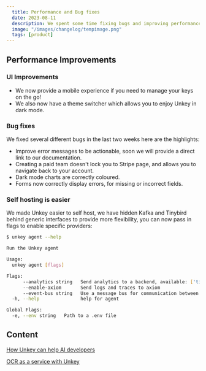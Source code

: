 ```yaml
---
  title: Performance and Bug fixes
  date: 2023-08-11
  description: We spent some time fixing bugs and improving performance of Unkey.
  image: "/images/changelog/tempimage.png"
  tags: [product]
---
```


## Performance Improvements

### UI Improvements

- We now provide a mobile experience if you need to manage your keys on the go!
- We also now have a theme switcher which allows you to enjoy Unkey in dark mode.

### Bug fixes

We fixed several different bugs in the last two weeks here are the highlights:

- Improve error messages to be actionable, soon we will provide a direct link to our documentation.
- Creating a paid team doesn't lock you to Stripe page, and allows you to navigate back to your account.
- Dark mode charts are correctly coloured.
- Forms now correctly display errors, for missing or incorrect fields.

### Self hosting is easier

We made Unkey easier to self host, we have hidden Kafka and Tinybird behind generic interfaces to provide more flexibility, you can now pass in flags to enable specific providers:

```bash
$ unkey agent --help

Run the Unkey agent

Usage:
  unkey agent [flags]

Flags:
      --analytics string   Send analytics to a backend, available: ['tinybird']
      --enable-axiom       Send logs and traces to axiom
      --event-bus string   Use a message bus for communication between nodes, available: ['kafka']
  -h, --help               help for agent

Global Flags:
  -e, --env string   Path to a .env file
```

## Content

[How Unkey can help AI developers](https://unkey.dev/blog/how-we-ai)

[OCR as a service with Unkey](https://unkey.dev/blog/ocr-service)

